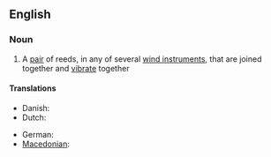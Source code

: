 ==English==

===Noun===
{{wikipedia}}
{{en-noun|sg=[[double]] [[reed]]}}

#{{music}} A [[pair]] of reeds, in any of several [[wind instrument]]s, that are joined together and [[vibrate]] together

====Translations====
{{trans-top|a pair of reeds in wind instruments}}
* Danish: {{t-|da|dobbelt rørblad}}
* Dutch: {{t-|nl|Dubbelriet}}
{{trans-mid}}
* German: {{t-|de|Doppelrohrblatt}}
* [[Macedonian]]: {{t|mk|двојанка|f|tr=dvójanka|sc=Cyrl}}
{{trans-bottom}}